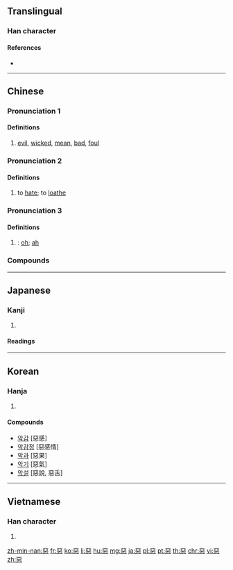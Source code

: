 {{character info/new}}
{{also|悪|恶|亞|噩}}
==Translingual==
{{Han simplified forms|惡|悪|恶}}

===Han character===
{{Han char|rn=61|rad=心|as=08|sn=12|four=10331|canj=MMP|ids=⿱亞心}}

====References====
* {{Han ref|kx=0391.250|dkj=10824|dj=0724.070|hdz=42307.120|uh=60E1|ud=24801|bh=B463|bd=46179}}

----

==Chinese==
{{zh-forms|s=恶}}

===Pronunciation 1===
{{zh-pron
|m=è
|m-s=ngo2/o2
|c=ok3
|h=pfs=ok
|mn=ok
|w=4oq
|mc=3
|oc=1,3
|cat=a
}}

====Definitions====
{{zh-hanzi}}

# [[evil]], [[wicked]], [[mean]], [[bad]], [[foul]]
#: {{zh-ant|善}}
#: {{zh-x|惡{è}毒|malicious}}
#: {{zh-x|他 經常 做惡{è}，這 回 終於 犯事 了。|He often does '''bad things''' and has finally been caught.}}

===Pronunciation 2===
{{zh-pron
|m=wù
|c=wu3
|h=pfs=vu
|mn=òⁿ
|mna=Taiwanese-The_Vowel_onn.ogg
|w=2u
|dial=n
|mc=2
|oc=2,2
|cat=v
}}

====Definitions====
{{zh-hanzi}}

# to [[hate]]; to [[loathe]]
#: {{zh-x|厭惡|to loathe}}

===Pronunciation 3===
{{zh-pron
|m=wū
|c=wu1
|dial=n
|mc=1
|oc=n,1
|cat=intj
}}

====Definitions====
{{zh-hanzi}}

# {{n-g|Interjection used to express surprise}}: [[oh]]; [[ah]]

===Compounds===
{{zh-der|惡心|惡霸|惡報|惡變|惡病質|惡臭|惡道|惡德|惡鬥|惡毒|惡感|惡狗|惡貫滿盈|惡鬼|惡棍|惡果|惡耗|惡狠狠|惡化|惡疾|惡蹟|惡口|惡辣|惡浪|惡劣|惡露:[[lochia]]|惡罵|惡夢|惡名|惡魔|惡唸|惡癖|惡氣|惡趣|惡人|惡煞|惡少|惡聲|惡聲惡氣|惡水|惡俗|惡徒|惡習|惡相|惡行|惡性|惡性循環|惡性腫瘤|惡兇兇|惡言|惡言惡語|惡意|惡因|惡語|惡語中傷|惡運|惡戰|惡仗|惡濁|惡阻|惡作劇|可惡|三惡道|不念舊惡|不惡而嚴|中惡|乞留惡濫|五濁惡世|交惡|作惡|作惡多端|做好做惡|元惡|元惡大奸|元惡大憝|凶惡|凶神惡煞|刁惡|剗惡除奸|剪惡除奸|助惡|勸善懲惡|勸善戒惡|勸善黜惡|十惡|十惡不赦|千刁萬惡|厭惡|同惡相助|同惡相救|同惡相求|同惡相濟|善善惡惡|喑惡叱吒|嚴惡|大惡|好善嫉惡|好善惡惡|好惡|好生惡殺|好諛惡直|好逸惡勞|姑惡|嫉惡|嫉惡好善|嫉惡如仇|嫉惡若仇|嫌好道惡|嫌惡|差惡|彰善癉惡|忒惡|怒惡|怙惡不悛|怙惡不改|性惡說|惡例|惡兆|惡勢力|惡叉白賴|惡名昭彰|惡哏哏|惡地|惡婦|惡嫌|惡子|惡孽|惡客|惡寒|惡性倒閉|惡性競爭|惡性貧血|惡惡|惡惡實實|惡惡從短|惡憐|惡支殺|惡曜|惡月|惡有|惡有惡報|惡業|惡模惡樣|惡歲|惡法|惡漢|惡濕居下|惡犬|惡瘡|惡發|惡直醜正|惡眉惡眼|惡稔禍盈|惡稔罪盈|惡稔貫盈|惡積禍盈|惡紫奪朱|惡緣惡業|惡衣惡食|惡衣糲食|惡衣菲食|惡衣蔬食|惡補|惡言潑語|惡言詈辭|惡訊|惡詫|惡識|惡貫禍盈|惡賴|惡躁|惡逆|惡運當頭|惡醉強酒|惡限|惡障|惡風|惡食|惡黨|愛遠惡近|憎惡|懲惡勸善|懲惡獎善|懷惡不悛|戀生惡死|打惡心|扶善懲惡|抑惡揚善|掩惡揚善|掩惡溢美|掩罪藏惡|播惡遺臭|改惡向善|改惡從善|改惡行善|旌善懲惡|日趨惡劣|是非善惡|欣生惡死|欺善怕惡|止惡揚善|深惡痛嫉|深惡痛絕|溢惡|濟惡|為惡不悛|無惡不作|犯惡|狠惡|獰惡|畏影惡跡|疾惡|疾惡好善|疾惡如仇|疾惡若仇|痛惡|癉惡彰善|禍因惡積|禍盈惡稔|禍稔惡盈|萬惡|稔惡不悛|積惡|積惡餘殃|窮凶惡極|窮凶極惡|窮山惡水|粗惡|粗衣惡食|罪大惡極|罪惡|罪惡如山|罪惡感|罪惡昭著|罪惡深重|罪惡滔天|罪惡貫盈|美惡|羞惡|腐惡|自食惡果|舊惡|苦思惡想|菲衣惡食|薄惡|褒善貶惡|褒賢遏惡|討惡剪暴|諱惡不悛|貧嘴惡舌|貪生惡死|賞善罰惡|賣惡|辟惡|辟惡除患|逢君之惡|遏惡揚善|遠惡|邪惡|酒惡|醜惡|醜類惡物|釁惡|長君之惡|長惡不悛|除惡務本|除惡務盡|除惡扶善|陰惡|險惡|隱惡揚善|面善心惡|面惡心善|風塵惡俗|首惡|鬼怕惡人|惡雞婆}}

----

==Japanese==

===Kanji===
{{ja-kanji|grade=|rs=心08|style=ky|shin=悪}}

# {{defn|lang=ja|sort=心08}}

====Readings====
{{ja-readings|goon=[[あく]] (aku), [[う]] (u)|kanon=[[あく]] (aku), [[お]] (o)|kun=[[わるい]] (warui)}}

----

==Korean==

===Hanja===
{{ko-hanja|hangeul=[[악]], [[오]]|eumhun=|rv=ak, o|mr=ak, o|y=ak, o}}

# {{defn|lang=ko|sort=心08}}

====Compounds====
* [[악감]] [惡感]
* [[악감정]] [惡感情]
* [[악과]] [惡果]
* [[악기]] [惡氣]
* [[악설]] [惡說, 惡舌]

----

==Vietnamese==

===Han character===
{{vi-hantu|[[ác]], [[ố]]|rs=心08}}

# {{defn|lang=vi|sort=心08}}

[[zh-min-nan:惡]]
[[fr:惡]]
[[ko:惡]]
[[li:惡]]
[[hu:惡]]
[[mg:惡]]
[[ja:惡]]
[[pl:惡]]
[[pt:惡]]
[[th:惡]]
[[chr:惡]]
[[vi:惡]]
[[zh:惡]]